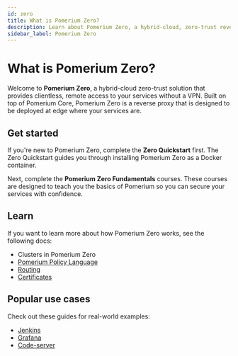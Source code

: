 ```yaml
---
id: zero
title: What is Pomerium Zero?
description: Learn about Pomerium Zero, a hybrid-cloud, zero-trust reverse proxy that provides seamless access to your services.
sidebar_label: Pomerium Zero
---
```


# What is Pomerium Zero?

Welcome to **Pomerium Zero**, a hybrid-cloud zero-trust solution that provides clientless, remote access to your services without a VPN. Built on top of Pomerium Core, Pomerium Zero is a reverse proxy that is designed to be deployed at edge where your services are.

## Get started

If you're new to Pomerium Zero, complete the **Zero Quickstart** first. The Zero Quickstart guides you through installing Pomerium Zero as a Docker container.

Next, complete the **Pomerium Zero Fundamentals** courses. These courses are designed to teach you the basics of Pomerium so you can secure your services with confidence.

## Learn

If you want to learn more about how Pomerium Zero works, see the following docs:

- Clusters in Pomerium Zero
- [Pomerium Policy Language](/docs/capabilities/ppl)
- [Routing](/docs/capabilities/routing)
- [Certificates](/docs/concepts/certificates)

## Popular use cases

Check out these guides for real-world examples:

- [Jenkins](/docs/guides/jenkins)
- [Grafana](/docs/guides/grafana)
- [Code-server](/docs/guides/code-server)
